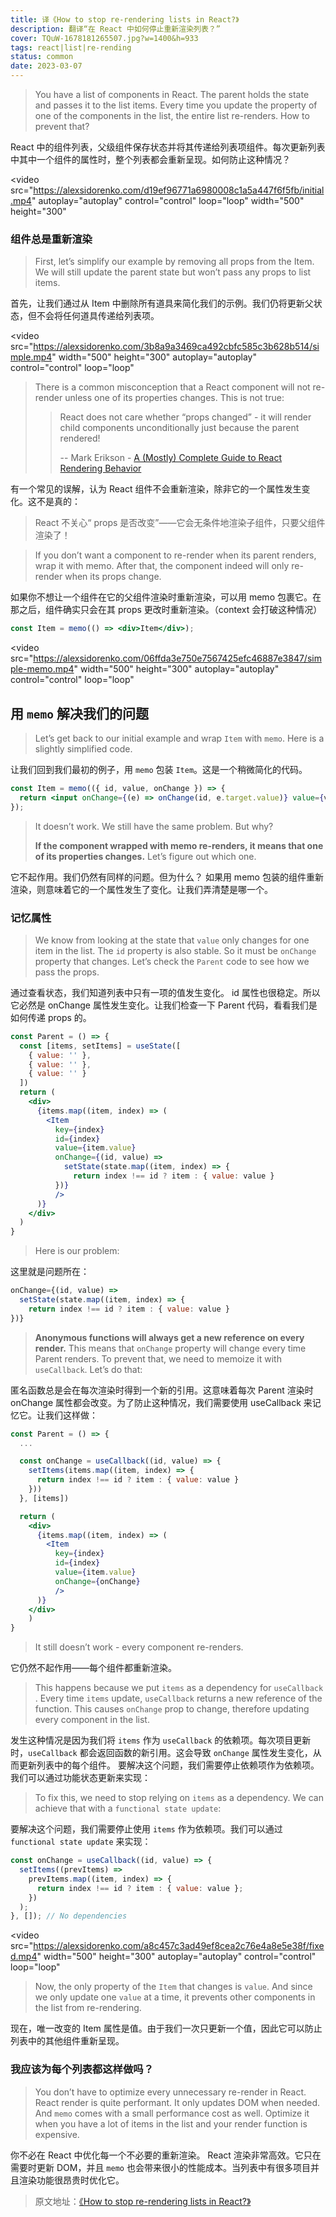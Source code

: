 ```yaml
---
title: 译《How to stop re-rendering lists in React?》
description: 翻译“在 React 中如何停止重新渲染列表？”
cover: TQuW-1678181265507.jpg?w=1400&h=933
tags: react|list|re-rending
status: common
date: 2023-03-07
---
```


> You have a list of components in React. The parent holds the state and passes it to the list items. Every time you update the property of one of the components in the list, the entire list re-renders. How to prevent that?

React 中的组件列表，父级组件保存状态并将其传递给列表项组件。每次更新列表中其中一个组件的属性时，整个列表都会重新呈现。如何防止这种情况？

<video
  src="https://alexsidorenko.com/d19ef96771a6980008c1a5a447f6f5fb/initial.mp4"
  autoplay="autoplay"
  control="control"
  loop="loop"
  width="500"
  height="300"
></video>

### 组件总是重新渲染

> First, let’s simplify our example by removing all props from the Item. We will still update the parent state but won’t pass any props to list items.

首先，让我们通过从 Item 中删除所有道具来简化我们的示例。我们仍将更新父状态，但不会将任何道具传递给列表项。

<video
  src="https://alexsidorenko.com/3b8a9a3469ca492cbfc585c3b628b514/simple.mp4"
  width="500"
  height="300"
  autoplay="autoplay"
  control="control"
  loop="loop"
></video>

> There is a common misconception that a React component will not re-render unless one of its properties changes. This is not true:
>
> > React does not care whether “props changed” - it will render child components unconditionally just because the parent rendered!
> >
> > -- Mark Erikson - [A (Mostly) Complete Guide to React Rendering Behavior](https://blog.isquaredsoftware.com/2020/05/blogged-answers-a-mostly-complete-guide-to-react-rendering-behavior/#standard-render-behavior)

有一个常见的误解，认为 React 组件不会重新渲染，除非它的一个属性发生变化。这不是真的：

> React 不关心“ props 是否改变”——它会无条件地渲染子组件，只要父组件渲染了！

> If you don’t want a component to re-render when its parent renders, wrap it with memo. After that, the component indeed will only re-render when its props change.

如果你不想让一个组件在它的父组件渲染时重新渲染，可以用 memo 包裹它。在那之后，组件确实只会在其 props 更改时重新渲染。（context 会打破这种情况）

```jsx
const Item = memo(() => <div>Item</div>);
```

<video
  src="https://alexsidorenko.com/06ffda3e750e7567425efc46887e3847/simple-memo.mp4"
  width="500"
  height="300"
  autoplay="autoplay"
  control="control"
  loop="loop"

> </video>

## 用 `memo` 解决我们的问题

> Let’s get back to our initial example and wrap `Item` with `memo`. Here is a slightly simplified code.

让我们回到我们最初的例子，用 `memo` 包装 `Item`。这是一个稍微简化的代码。

```jsx
const Item = memo(({ id, value, onChange }) => {
  return <input onChange={(e) => onChange(id, e.target.value)} value={value} />;
});
```

> It doesn’t work. We still have the same problem. But why?
>
> **If the component wrapped with memo re-renders, it means that one of its properties changes.** Let’s figure out which one.

它不起作用。我们仍然有同样的问题。但为什么？
如果用 memo 包装的组件重新渲染，则意味着它的一个属性发生了变化。让我们弄清楚是哪一个。

### 记忆属性

> We know from looking at the state that `value` only changes for one item in the list. The `id` property is also stable. So it must be `onChange` property that changes. Let’s check the `Parent` code to see how we pass the props.

通过查看状态，我们知道列表中只有一项的值发生变化。 id 属性也很稳定。所以它必然是 onChange 属性发生变化。让我们检查一下 Parent 代码，看看我们是如何传递 props 的。

```jsx
const Parent = () => {
  const [items, setItems] = useState([
    { value: '' },
    { value: '' },
    { value: '' }
  ])
  return (
    <div>
      {items.map((item, index) => (
        <Item
          key={index}
          id={index}
          value={item.value}
          onChange={(id, value) =>
            setState(state.map((item, index) => {
              return index !== id ? item : { value: value }
          })}
          />
      )}
    </div>
  )
}
```

> Here is our problem:

这里就是问题所在：

```jsx
onChange={(id, value) =>
  setState(state.map((item, index) => {
    return index !== id ? item : { value: value }
})}
```

> **Anonymous functions will always get a new reference on every render.** This means that `onChange` property will change every time Parent renders. To prevent that, we need to memoize it with `useCallback`. Let’s do that:

匿名函数总是会在每次渲染时得到一个新的引用。这意味着每次 Parent 渲染时 onChange 属性都会改变。为了防止这种情况，我们需要使用 useCallback 来记忆它。让我们这样做：

```jsx
const Parent = () => {
  ...

  const onChange = useCallback((id, value) => {
    setItems(items.map((item, index) => {
      return index !== id ? item : { value: value }
    }))
  }, [items])

  return (
    <div>
      {items.map((item, index) => (
        <Item
          key={index}
          id={index}
          value={item.value}
          onChange={onChange}
          />
      )}
    </div>
	)
}

```

> It still doesn’t work - every component re-renders.

它仍然不起作用——每个组件都重新渲染。

> This happens because we put `items` as a dependency for `useCallback` . Every time `items` update, `useCallback` returns a new reference of the function. This causes `onChange` prop to change, therefore updating every component in the list.

发生这种情况是因为我们将 `items` 作为 `useCallback` 的依赖项。每次项目更新时，`useCallback` 都会返回函数的新引用。这会导致 `onChange` 属性发生变化，从而更新列表中的每个组件。
要解决这个问题，我们需要停止依赖项作为依赖项。我们可以通过功能状态更新来实现：

> To fix this, we need to stop relying on `items` as a dependency. We can achieve that with a `functional state update`:

要解决这个问题，我们需要停止使用 `items` 作为依赖项。我们可以通过 `functional state update` 来实现：

```jsx
const onChange = useCallback((id, value) => {
  setItems((prevItems) =>
    prevItems.map((item, index) => {
      return index !== id ? item : { value: value };
    })
  );
}, []); // No dependencies
```

<video
  src="https://alexsidorenko.com/a8c457c3ad49ef8cea2c76e4a8e5e38f/fixed.mp4"
  width="500"
  height="300"
  autoplay="autoplay"
  control="control"
  loop="loop"
></video>

> Now, the only property of the `Item` that changes is `value`. And since we only update one `value` at a time, it prevents other components in the list from re-rendering.

现在，唯一改变的 Item 属性是值。由于我们一次只更新一个值，因此它可以防止列表中的其他组件重新呈现。

### 我应该为每个列表都这样做吗？

> You don’t have to optimize every unnecessary re-render in React. React render is quite performant. It only updates DOM when needed. And `memo` comes with a small performance cost as well. Optimize it when you have a lot of items in the list and your render function is expensive.

你不必在 React 中优化每一个不必要的重新渲染。 React 渲染非常高效。它只在需要时更新 DOM，并且 `memo` 也会带来很小的性能成本。当列表中有很多项目并且渲染功能很昂贵时优化它。

> 原文地址：[《How to stop re-rendering lists in React?》](https://alexsidorenko.com/blog/react-list-rerender/)
